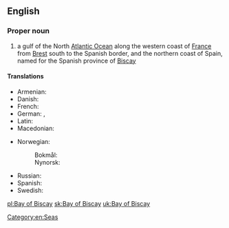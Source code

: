==English==
{{wikipedia}}

===Proper noun===
{{en-proper noun|head=[[bay|Bay]] [[of]] [[Biscay]]}}

# a gulf of the North [[Atlantic Ocean]] along the western coast of [[France]] from [[Brest]] south to the Spanish border, and the northern coast of Spain, named for the Spanish province of [[Biscay]]

====Translations====
{{trans-top|gulf}}
* Armenian: {{t|hy|Բիսկայան ծոց|sc=Armn}}
* Danish: {{t|da|Biscayabugten}}
* French: {{t+|fr|golfe de Gascogne|m}}
* German: {{t|de|Golf von Biskaya|m}}, {{t|de|Biskaya|f}}
* Latin: {{t|la|Mare Cantabricum|n}}
* Macedonian: {{t|mk|Бискајски Залив|tr=Bískajski Záliv|m}}
{{trans-mid}}
* Norwegian:
*: Bokmål: {{t|nb|Biscayabukten}}
*: Nynorsk: {{t|nn|Biscayabukta}}
* Russian: {{t|ru|Биска́йский зали́в|m}}
* Spanish: {{t|es|golfo de Vizcaya}}
* Swedish: {{t|sv|Biscayabukten}}
{{trans-bottom}}

[[Category:en:Seas]]

[[pl:Bay of Biscay]]
[[sk:Bay of Biscay]]
[[uk:Bay of Biscay]]